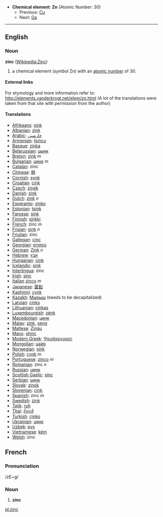 *'''Chemical element''': '''Zn''' (Atomic Number: 30)
**Previous: [[Copper|Cu]]
**Next: [[Gallium|Ga]]
----
==English==
=== Noun ===
'''zinc''' ([[en:Zinc|Wikipedia:Zinc]])

# a chemical element (''symbol'' Zn) with an [[atomic number]] of 30.

====External links====
For etymology and more information refer to:
http://elements.vanderkrogt.net/elem/zn.html
(A lot of the translations were taken from that site with permission from the author)

==== Translations ====
*[[Afrikaans]]: [[sink]]
*[[Albanian]]: [[zink]]
*[[Arabic]]: [[خارصين]]
*[[Armenian]]: [[tsincu]]
*[[Basque]]: [[zinka]]
*[[Belarussian]]: [[цынк]]
*[[Breton]]: [[zink]] ''m''
*[[Bulgarian]]: [[цинк]] ''m''
*[[Catalan]]: zinc
*[[Chinese]]: [[鋅]]
*[[Cornish]]: [[synk]]
*[[Croatian]]: [[cink]]
*[[Czech]]: [[zinek]]
*[[Danish]]: [[zink]]
*[[Dutch]]: [[zink]] ''n''
*[[Esperanto]]: [[zinko]]
*[[Estonian]]: [[tsink]]
*[[Faroese]]: [[sink]]
*[[Finnish]]: [[sinkki]]
*[[French]]: zinc ''m''
*[[Frisian]]: [[sink]] ''n''
*[[Friulian]]: zinc
*[[Gallegan]]: [[cinc]]
*[[Georgian]]: [[თუთია]]
*[[German]]: [[Zink]] ''n''
*[[Hebrew]]: [[אבץ]]
*[[Hungarian]]: [[cink]]
*[[Icelandic]]: [[sink]]
*[[Interlingua]]: zinc
*[[Irish]]: [[sinc]]
*[[Italian]] [[zinco]] ''m''
*[[Japanese]]: [[亜鉛]]
*[[Kashmiri]]: [[cynk]]
*[[Kazakh]]: [[Мырыш]] (needs to be decapitalized)
*[[Latvian]]: [[cinks]]
*[[Lithuanian]]: [[cinkas]]
*[[Luxembourgish]]: [[zénk]]
*[[Macedonian]]: [[цинк]]
*[[Malay]]: [[zink]], [[seng]]
*[[Maltese]]: [[Żingu]]
*[[Manx]]: [[shinc]]
*[[Modern Greek]]: [[Ψευdαργυρος]] '' ''
*[[Mongolian]]: [[цайр]]
*[[Norwegian]]: [[sink]]
*[[Polish]]: [[cynk]] ''m''
*[[Portuguese]]: [[zinco]] ''m''
*[[Romanian]]: zinc ''n''
*[[Russian]]: [[цинк]] '' ''
*[[Scottish Gaelic]]: [[sinc]]
*[[Serbian]]: [[цинк]]
*[[Slovak]]: [[zinok]]
*[[Slovenian]]: [[cink]]
*[[Spanish]]: zinc ''m''
*[[Swedish]]: [[zink]]
*[[Tajik]]: [[ruh]]
*[[Thai]]: [[สังกะสี]]
*[[Turkish]]: [[çinko]]
*[[Ukrainian]]: [[цинк]]
*[[Uzbek]]: [[рух]]
*[[Vietnamese]]: [[kẽm]]
*[[Welsh]]: zinc

==French==
===Pronunciation===
/zE~g/
===Noun===
# '''zinc'''

[[pl:zinc]]